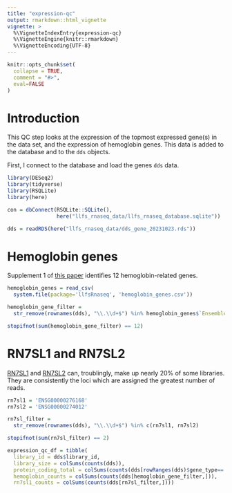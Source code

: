 ```yaml
---
title: "expression-qc"
output: rmarkdown::html_vignette
vignette: >
  %\VignetteIndexEntry{expression-qc}
  %\VignetteEngine{knitr::rmarkdown}
  %\VignetteEncoding{UTF-8}
---
```


```r
knitr::opts_chunk$set(
  collapse = TRUE,
  comment = "#>",
  eval=FALSE
)
```

# Introduction

This QC step looks at the expression of the topmost expressed gene(s) in the 
data set, and the expression of hemoglobin genes. This data is added to the 
database and to the `dds` objects.  

First, I connect to the database and load the genes `dds` data.

```r
library(DESeq2)
library(tidyverse)
library(RSQLite)
library(here)

con = dbConnect(RSQLite::SQLite(), 
                here("llfs_rnaseq_data/llfs_rnaseq_database.sqlite"))

dds = readRDS(here("llfs_rnaseq_data/dds_gene_20231023.rds"))
```

# Hemoglobin genes

Supplement 1 of [this paper]() identifies 12 hemoglobin-related genes.

```r

hemoglobin_genes = read_csv(
  system.file(package='llfsRnaseq', 'hemoglobin_genes.csv'))

hemoglobin_gene_filter = 
  str_remove(rownames(dds), "\\.\\d+$") %in% hemoglobin_genes$`Ensemble ID` 

stopifnot(sum(hemoglobin_gene_filter) == 12)

```

# RN7SL1 and RN7SL2

[RN7SL1](https://www.genecards.org/cgi-bin/carddisp.pl?gene=RN7SL1) and 
[RN7SL2](https://www.genecards.org/cgi-bin/carddisp.pl?gene=RN7SL2) can, 
troublingly, make up nearly 20% of some libraries. They 
are consistently the loci which are assigned the greatest number of reads.

```r
rn7sl1 = 'ENSG00000276168'
rn7sl2 = 'ENSG00000274012'

rn7sl_filter = 
  str_remove(rownames(dds), "\\.\\d+$") %in% c(rn7sl1, rn7sl2)

stopifnot(sum(rn7sl_filter) == 2)

```

```r
expression_qc_df = tibble(
  library_id = dds$library_id,
  library_size = colSums(counts(dds)),
  protein_coding_total = colSums(counts(dds[rowRanges(dds)$gene_type=='protein_coding', ])),
  hemoglobin_counts = colSums(counts(dds[hemoglobin_gene_filter,])),
  rn7sl1_counts = colSums(counts(dds[rn7sl_filter,])))
```

